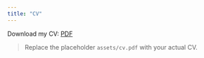 ```yaml
---
title: "CV"
---
```


Download my CV: [PDF](/assets/cv.pdf)

> Replace the placeholder `assets/cv.pdf` with your actual CV.
